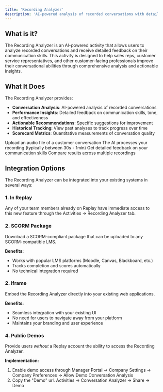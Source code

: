 ```yaml
---
title: 'Recording Analyzer'
description: 'AI-powered analysis of recorded conversations with detailed feedback'
---
```


## What is it?

The Recording Analyzer is an AI-powered activity that allows users to analyze recorded conversations and receive detailed feedback on their communication skills. This activity is designed to help sales reps, customer service representatives, and other customer-facing professionals improve their conversational abilities through comprehensive analysis and actionable insights.

## What It Does

The Recording Analyzer provides:

- **Conversation Analysis**: AI-powered analysis of recorded conversations
- **Performance Insights**: Detailed feedback on communication skills, tone, and effectiveness
- **Actionable Recommendations**: Specific suggestions for improvement
- **Historical Tracking**: View past analyses to track progress over time
- **Scorecard Metrics**: Quantitative measurements of conversation quality

<Steps>
  <Step title="Upload a Recording">
    Upload an audio file of a customer conversation
  </Step>

  <Step title="Wait for Analysis">
    The AI processes your recording (typically between 30s - 1min)
  </Step>

  <Step title="Review Results">
    Get detailed feedback on your communication skills
  </Step>

  <Step title="Track Progress">
    Compare results across multiple recordings
  </Step>
</Steps>

## Integration Options

The Recording Analyzer can be integrated into your existing systems in several ways:

### 1. In Replay

Any of your team members already on Replay have immediate access to this new feature through the Activities -> Recording Analyzer tab.

### 2. SCORM Package

Download a SCORM-compliant package that can be uploaded to any SCORM-compatible LMS.

**Benefits:**
- Works with popular LMS platforms (Moodle, Canvas, Blackboard, etc.)
- Tracks completion and scores automatically
- No technical integration required

### 2. Iframe

Embed the Recording Analyzer directly into your existing web applications.

**Benefits:**
- Seamless integration with your existing UI
- No need for users to navigate away from your platform
- Maintains your branding and user experience

### 4. Public Demos

Provide users _without_ a Replay account the ability to access the Recording Analyzer.

**Implementation:**
1. Enable demo access through Manager Portal -> Company Settings -> Company Preferences -> Allow Demo Conversation Analysis
2. Copy the "Demo" url. Activities -> Conversation Analyzer -> Share -> Demo

